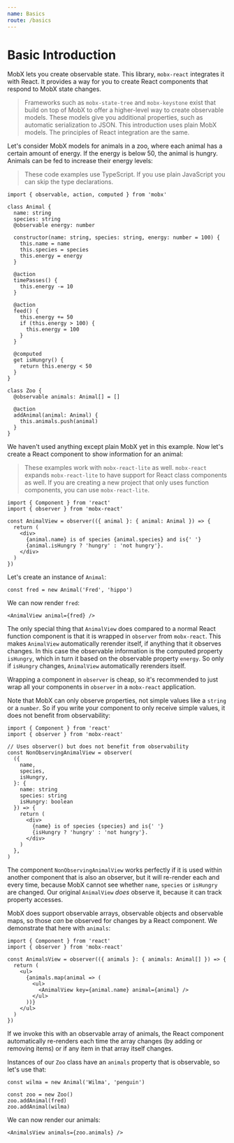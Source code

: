 ```yaml
---
name: Basics
route: /basics
---
```



# Basic Introduction

MobX lets you create observable state. This library, `mobx-react` integrates it
with React. It provides a way for you to create React components that respond
to MobX state changes.

> Frameworks such as `mobx-state-tree` and `mobx-keystone` exist that build on
> top of MobX to offer a higher-level way to create observable models. These models
> give you additional properties, such as automatic serialization to JSON. This
> introduction uses plain MobX models. The principles of React
> integration are the same.

Let's consider MobX models for animals in a zoo, where each animal
has a certain amount of energy. If the energy is below 50, the animal
is hungry. Animals can be fed to increase their energy levels:

> These code examples use TypeScript. If you use plain JavaScript you
> can skip the type declarations.

```tsx
import { observable, action, computed } from 'mobx'

class Animal {
  name: string
  species: string
  @observable energy: number

  constructor(name: string, species: string, energy: number = 100) {
    this.name = name
    this.species = species
    this.energy = energy
  }

  @action
  timePasses() {
    this.energy -= 10
  }

  @action
  feed() {
    this.energy += 50
    if (this.energy > 100) {
      this.energy = 100
    }
  }

  @computed
  get isHungry() {
    return this.energy < 50
  }
}

class Zoo {
  @observable animals: Animal[] = []

  @action
  addAnimal(animal: Animal) {
    this.animals.push(animal)
  }
}
```

We haven't used anything except plain MobX yet in this example. Now let's
create a React component to show information for an animal:

> These examples work with `mobx-react-lite` as well. `mobx-react` expands
> `mobx-react-lite` to have support for React class components as well.
> If you are creating a new project that only uses function components, you
> can use `mobx-react-lite`.

```tsx
import { Component } from 'react'
import { observer } from 'mobx-react'

const AnimalView = observer(({ animal }: { animal: Animal }) => {
  return (
    <div>
      {animal.name} is of species {animal.species} and is{' '}
      {animal.isHungry ? 'hungry' : 'not hungry'}.
    </div>
  )
})
```

Let's create an instance of `Animal`:

```tsx
const fred = new Animal('Fred', 'hippo')
```

We can now render `fred`:

```tsx
<AnimalView animal={fred} />
```

The only special thing that `AnimalView` does compared to a normal React
function component is that it is wrapped in `observer` from `mobx-react`. This
makes `AnimalView` automatically rerender itself, if anything that it observes
changes. In this case the observable information is the computed property
`isHungry`, which in turn it based on the observable property `energy`. So only
if `isHungry` changes, `AnimalView` automatically rerenders itself.

Wrapping a component in `observer` is cheap, so it's recommended to just wrap
all your components in `observer` in a `mobx-react` application.

Note that MobX can only observe properties, not simple values like a `string`
or a `number`. So if you write your component to only receive simple values, it
does not benefit from observability:

```tsx
import { Component } from 'react'
import { observer } from 'mobx-react'

// Uses observer() but does not benefit from observability
const NonObservingAnimalView = observer(
  ({
    name,
    species,
    isHungry,
  }: {
    name: string
    species: string
    isHungry: boolean
  }) => {
    return (
      <div>
        {name} is of species {species} and is{' '}
        {isHungry ? 'hungry' : 'not hungry'}.
      </div>
    )
  },
)
```

The component `NonObservingAnimalView` works perfectly if it is used within
another component that is also an observer, but it will re-render each and
every time, because MobX cannot see whether `name`, `species` or `isHungry` are
changed. Our original `AnimalView` _does_ observe it, because it can track
property accesses.

MobX does support observable arrays, observable
objects and observable maps, so those _can_ be observed for changes by
a React component. We demonstrate that here with `animals`:

```tsx
import { Component } from 'react'
import { observer } from 'mobx-react'

const AnimalsView = observer(({ animals }: { animals: Animal[] }) => {
  return (
    <ul>
      {animals.map(animal => (
        <ul>
          <AnimalView key={animal.name} animal={animal} />
        </ul>
      ))}
    </ul>
  )
})
```

If we invoke this with an observable array of animals, the React component
automatically re-renders each time the array changes (by adding or removing
items) or if any item in that array itself changes.

Instances of our
`Zoo` class have an `animals` property that is observable, so let's use
that:

```tsx
const wilma = new Animal('Wilma', 'penguin')

const zoo = new Zoo()
zoo.addAnimal(fred)
zoo.addAnimal(wilma)
```

We can now render our animals:

```tsx
<AnimalsView animals={zoo.animals} />
```
